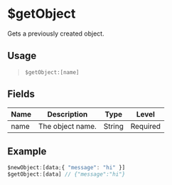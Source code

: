 # $getObject
Gets a previously created object.

## Usage
> `$getObject:[name]`

## Fields
| Name | Description      | Type   | Level    |
| ---- | ---------------- | ------ | -------- |
| name | The object name. | String | Required |

## Example
```js
$newObject:[data;{ "message": "hi" }]
$getObject:[data] // {"message":"hi"}
```